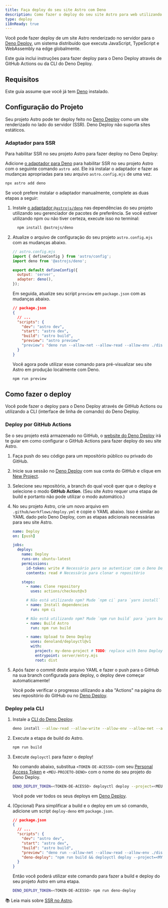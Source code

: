 ```yaml
---
title: Faça deploy do seu site Astro com Deno
description: Como fazer o deploy do seu site Astro para web utilizando Deno.
type: deploy
i18nReady: true
---
```


Você pode fazer deploy de um site Astro renderizado no servidor para o [Deno Deploy](https://deno.com/deploy), um sistema distribuído que executa JavaScript, TypeScript e WebAssembly na edge globalmente.

Este guia inclui instruções para fazer deploy para o Deno Deploy através de GitHub Actions ou da CLI do Deno Deploy.

## Requisitos

Este guia assume que você já tem [Deno](https://deno.land/) instalado.

## Configuração do Projeto

Seu projeto Astro pode ter deploy feito no [Deno Deploy][Deno adapter] como um site renderizado no lado do servidor (SSR). Deno Deploy não suporta sites estáticos.

### Adaptador para SSR

Para habilitar SSR no seu projeto Astro para fazer deploy no Deno Deploy:

Adicione [o adaptador para Deno][Deno adapter] para habilitar SSR no seu projeto Astro com o seguinte comando `astro add`. Ele irá instalar o adaptador e fazer as mudanças apropriadas para seu arquivo `astro.config.mjs` de uma vez.

```bash
npx astro add deno
```

Se você prefere instalar o adaptador manualmente, complete as duas etapas a seguir:

 1. Instale [o adaptador `@astrojs/deno`](https://github.com/withastro/astro/tree/main/packages/integrations/deno) nas dependências do seu projeto utilizando seu gerenciador de pacotes de preferência. Se você estiver utilizando npm ou não tiver certeza, execute isso no terminal:

    ```bash
      npm install @astrojs/deno
    ```

1. Atualize o arquivo de configuração do seu projeto `astro.config.mjs` com as mudanças abaixo.

    ```js ins={3,6-7}
    // astro.config.mjs
    import { defineConfig } from 'astro/config';
    import deno from '@astrojs/deno';

    export default defineConfig({
      output: 'server',
      adapter: deno(),
    });
    ```

    Em seguida, atualize seu script `preview` em `package.json` com as mudanças abaixo.

    ```json del={8} ins={9}
    // package.json
    {
      // ...
      "scripts": {
        "dev": "astro dev",
        "start": "astro dev",
        "build": "astro build",
        "preview": "astro preview"
        "preview": "deno run --allow-net --allow-read --allow-env ./dist/server/entry.mjs"
      }
    }
    ```
    
    Você agora pode utilizar esse comando para pré-visualizar seu site Astro em produção localmente com Deno.
    
    ```bash
    npm run preview
    ```

## Como fazer o deploy

Você pode fazer o deploy para o Deno Deploy através de GitHub Actions ou utilizando a CLI (interface de linha de comando) do Deno Deploy.

### Deploy por GitHub Actions

Se o seu projeto está armazenado no GitHub, o [website do Deno Deploy](https://dash.deno.com/) irá te guiar em como configurar o GitHub Actions para fazer deploy do seu site Astro.

1. Faça push do seu código para um repositório público ou privado do GitHub.

1. Inicie sua sessão no [Deno Deploy](https://dash.deno.com/) com sua conta do GitHub e clique em [New Project](https://dash.deno.com).

1. Selecione seu repositório, a branch do qual você quer que o deploy e selecione o modo **GitHub Action**. (Seu site Astro requer uma etapa de build e portanto não pode utilizar o modo automático.)
   
1. No seu projeto Astro, crie um novo arquivo em `.github/workflows/deploy.yml` e copie o YAML abaixo. Isso é similar ao YAML dado pelo Deno Deploy, com as etapas adicionais necessárias para seu site Astro.

    ```yaml
    name: Deploy
    on: [push]

    jobs:
      deploy:
        name: Deploy
        runs-on: ubuntu-latest
        permissions:
          id-token: write # Necessário para se autenticar com o Deno Deploy
          contents: read # Necessário para clonar o repositório

        steps:
          - name: Clone repository
            uses: actions/checkout@v3

          # Não está utilizando npm? Mude `npm ci` para `yarn install` ou `pnpm i`
          - name: Install dependencies
            run: npm ci
    
          # Não está utilizando npm? Mude `npm run build` para `yarn build` ou `pnpm run build`
          - name: Build Astro
            run: npm run build

          - name: Upload to Deno Deploy
            uses: denoland/deployctl@v1
            with:
              project: my-deno-project # TODO: replace with Deno Deploy project name
              entrypoint: server/entry.mjs
              root: dist
    ```

1. Após fazer o commit deste arquivo YAML e fazer o push para o GitHub na sua branch configurada para deploy, o deploy deve começar automaticamente!

   Você pode verificar o progresso utilizando a aba "Actions" na página do seu repositório do GitHub ou no [Deno Deploy](https://dash.deno.com).


### Deploy pela CLI

1. Instale a [CLI do Deno Deploy](https://deno.com/deploy/docs/deployctl).

    ```bash
    deno install --allow-read --allow-write --allow-env --allow-net --allow-run --no-check -r -f https://deno.land/x/deploy/deployctl.ts
    ```

1. Execute a etapa de build do Astro.

    ```bash
    npm run build
    ```

1. Execute `deployctl` para fazer o deploy!

   No comando abaixo, substitua `<TOKEN-DE-ACESSO>` com seu [Personal Access Token](https://dash.deno.com/user/access-tokens) e `<MEU-PROJETO-DENO>` com o nome do seu projeto do Deno Deploy.

    ```bash
    DENO_DEPLOY_TOKEN=<TOKEN-DE-ACESSO> deployctl deploy --project=<MEU-PROJETO-DENO> --no-static --include=./dist ./dist/server/entry.mjs
    ```
    
    Você pode ver todos os seus deploys em [Deno Deploy](https://dash.deno.com).

1. (Opcional) Para simplificar a build e o deploy em um só comando, adicione um script `deploy-deno` em `package.json`.

    ```json ins={9}
    // package.json
    {
      // ...
      "scripts": {
        "dev": "astro dev",
        "start": "astro dev",
        "build": "astro build",
        "preview": "deno run --allow-net --allow-read --allow-env ./dist/server/entry.mjs",
        "deno-deploy": "npm run build && deployctl deploy --project=<MY-DENO-PROJECT> --no-static --include=./dist ./dist/server/entry.mjs"
      }
    }
    ```
    
    Então você poderá utilizar este comando para fazer a build e deploy do seu projeto Astro em uma etapa.
    
    ```bash
    DENO_DEPLOY_TOKEN=<TOKEN-DE-ACESSO> npm run deno-deploy
    ```


📚 Leia mais sobre [SSR no Astro](/pt-br/guides/server-side-rendering/).

[Deno adapter]: https://github.com/denoland/deno-astro-adapter
